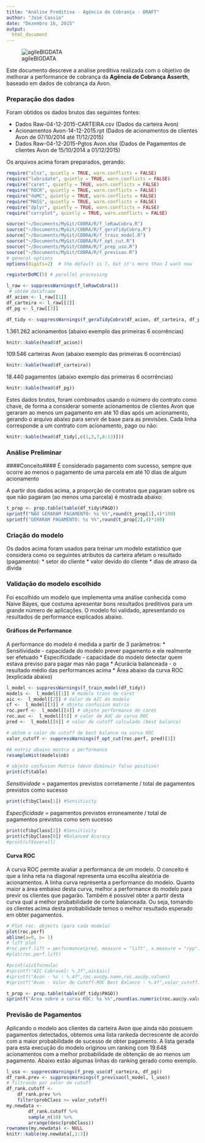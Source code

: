 ```yaml
---
title: "Análise Preditiva - Agência de Cobrança - DRAFT"
author: "José Cassio"
date: "Dezembro 16, 2015"
output:
  html_document
---
```


![agileBIGDATA](./aBIG5.png)

Este documento descreve a análise preditiva realizada com o objetivo de melhorar a performance de cobrança da **Agência de Cobrança Asserth**, baseado em dados de cobrança da Avon.

### Preparação dos dados ###
Foram obtidos os dados brutos das seguintes fontes:

* Dados Raw-04-12-2015-CARTEIRA.csv (Dados da carteira Avon)
* Acionamentos Avon-14-12-2015.rpt (Dados de acionamentos de clientes Avon de 07/10/2014 até 11/12/2015)
* Dados Raw-04-12-2015-Pgtos Avon.xlsx (Dados de Pagamentos de clientes Avon de 15/10/2014 a 01/12/2015)

Os arquivos acima foram preparados, gerando:

```r
require("xlsx", quietly = TRUE, warn.conflicts = FALSE)
require("lubridate", quietly = TRUE, warn.conflicts = FALSE)
require("caret", quietly = TRUE, warn.conflicts = FALSE)
require("ROCR", quietly = TRUE, warn.conflicts = FALSE)
require("doMC", quietly = TRUE, warn.conflicts = FALSE)
require("MASS", quietly = TRUE, warn.conflicts = FALSE)
require("dplyr", quietly = TRUE, warn.conflicts = FALSE)
require("corrplot", quietly = TRUE, warn.conflicts = FALSE)

source("~/Documents/MyGit/COBRA/R/f_leRawCobra.R")
source("~/Documents/MyGit/COBRA/R/f_geraTidyCobra.R")
source("~/Documents/MyGit/COBRA/R/f_train_model.R")
source("~/Documents/MyGit/COBRA/R/f_opt_cut.R")
source("~/Documents/MyGit/COBRA/R/f_prep_uso.R")
source("~/Documents/MyGit/COBRA/R/f_previsao.R")
# general options
options(digits=2)  # the default is 7, but it's more than I want now

registerDoMC(5) # parallel processing

l_raw <- suppressWarnings(f_leRawCobra())
 # obtém dataframe
df_acion <- l_raw[[1]]
df_carteira <- l_raw[[2]]
df_pg <- l_raw[[3]]

df_tidy <- suppressWarnings(f_geraTidyCobra(df_acion, df_carteira, df_pg))
```

1.361.262 acionamentos (abaixo exemplo das primeiras 6 ocorrências)

```r
knitr::kable(head(df_acion))
```

109.546 carteiras Avon (abaixo exemplo das primeiras 6 ocorrências)

```r
knitr::kable(head(df_carteira))
```

18.440 pagamentos (abaixo exemplo das primeiras 6 ocorrências)

```r
knitr::kable(head(df_pg))
```

Estes dados brutos, foram combinados usando o número do contrato como chave, de forma a considerar somente acionamentos de clientes Avon que geraram ao menos um pagamento em até 10 dias após um acionamento, gerando o arquivo abaixo para servir de base para as previsões. Cada linha corresponde a um contrato com acionamento, pago ou não:

```r
knitr::kable(head(df_tidy[,c(1,3,7,8:13)]))
```

### Análise Preliminar ###

####Conceito####
É considerado pagamento com sucesso, sempre que ocorre ao menos o pagamento de uma parcela em até 10 dias de algum acionamento

A partir dos dados acima, a proporção de contratos que pagaram sobre os que não pagaram (ao menos uma parcela) é mostrada abaixo:
```r
t_prop <- prop.table(table(df_tidy$PAGO))
sprintf("NÃO GERARAM PAGAMENTO: %s %%",round(t_prop[1],4)*100)
sprintf("GERARAM PAGAMENTO: %s %%",round(t_prop[2],4)*100)
```

### Criação do modelo ###
Os dados acima foram usados para treinar um modelo estatístico que considera como os seguintes atributos da carteira afetam o resultado (pagamento):
    * setor do cliente
    * valor devido do cliente
    * dias de atraso da dívida

### Validação do modelo escolhido ###
Foi escolhido um modelo que implementa uma análise conhecida como Naive Bayes, que costuma apresentar bons resultados preditivos para um grande número de aplicações.
O modelo foi validado, apresentando os  resultados de performance explicados abaixo.

#### Gráficos de Performance ####
A performance do modelo é medida a partir de 3 parâmetros:
* Sensitividade - capacidade do modelo prever pagamento e ele realmente ser efetuado
* Especificidade - capacidade do modelo detectar quem estava previso para pagar mas não paga
* Acurácia balanceada - o resultado médio das performances acima
* Área abaixo da curva ROC (explicada abaixo)

```r
l_model <- suppressWarnings(f_train_model(df_tidy))
models <-  l_model[[1]] # modelo trans de caret
aic <-  l_model[[2]] # Valor de AIC do modelo
cf <-  l_model[[3]] # objeto confusion matrix
roc.perf <-  l_model[[4]] # objeto performance de caret
roc.auc <-  l_model[[5]] # valor de AUC de curva ROC
pred <-  l_model[[6]] # valor de cutoff calculado (best balance)

# obtém o valor de cutoff de best balance na curva ROC
valor_cutoff <- suppressWarnings(f_opt_cut(roc.perf, pred)[3])

#A matriz abaixo mostra a performance
resampleHist(models$nb)

# objeto confusion Matrix (devo diminuir false positive)
print(cf$table)
```

*Sensitividade* = pagamentos previstos corretamente / total de pagamentos previstos como sucesso
```r
print(cf$byClass[1]) #Sensitivity
```

*Especificidade* = pagamentos previstos erroneamente / total de pagamentos previstos como sem sucesso
```r
print(cf$byClass[2]) #Sensitivity
print(cf$byClass[8]) #Balanced Acuracy
#print(cf$overall)
```

#### Curva ROC ####
A curva ROC permite avaliar a performanca de um modelo. O conceito é que a linha reta na diagonal representa uma escolha aleatória de acionamentos. A linha curva representa a performance do modelo. Quanto maior a área embaixo desta curva, melhor a performance do modelo para previr os clientes que pagarão.
Também é possivel obter a partir desta curva qual a melhor probabilidade de corte balanceada. Ou seja, tomando os clientes acima desta probabilidade temos o melhor resultado esperado em obter pagamentos.

```r
# Plot roc. objects (para cada modelo)
plot(roc.perf)
abline(a=0, b= 1)
# lift plot
#roc.perf.lift = performance(pred, measure = "lift", x.measure = "rpp")
#plot(roc.perf.lift)

#print(aic$formula)
#sprintf("AIC Cobravel: %.2f",aic$aic)
#sprintf("Avon - %s : %.4f",roc.auc@y.name,roc.auc@y.values)
#sprintf("Avon - Valor de Cutoff-ROC Best Balance : %.4f",valor_cutoff)

t_prop <- prop.table(table(df_tidy$PAGO))
sprintf("Área sobre a curva ROC: %s %%",round(as.numeric(roc.auc@y.values) * 100,2))
```

### Previsão de Pagamentos ###
Aplicando o modelo aos clientes da carteira Avon que ainda não possuem pagamentos detectados, obtemos uma lista rankeda decrescente de acordo com a maior probabilidade de sucesso de obter pagamento.
A lista gerada para esta execução do modelo originou um ranking com 19.648 acionamentos com a melhor probabilidade de obtenção de ao menos um pagamento.
Abaixo estão algumas linhas do ranking gerado como exemplo.

```r

l_uso <- suppressWarnings(f_prep_uso(df_carteira, df_pg))
df_rank.prev <- suppressWarnings(f_previsao(l_model, l_uso))
# filtrando por valor de cutoff
df_rank.cutoff <-
    df_rank.prev %>%
    filter(probClass >= valor_cutoff)
my.newdata <- 
        df_rank.cutoff %>%
        sample_n(10) %>%
        arrange(desc(probClass))
rownames(my.newdata) <- NULL
knitr::kable(my.newdata[,1:3])
```
